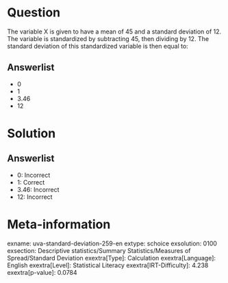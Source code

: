 Question
========

The variable X is given to have a mean of 45 and a standard deviation of 12. The variable is standardized by subtracting 45, then dividing by 12. The standard deviation of this standardized variable is then equal to:

Answerlist
----------

* 0
* 1
* 3.46
* 12

Solution
========

Answerlist
----------

* 0: Incorrect
* 1: Correct
* 3.46: Incorrect
* 12: Incorrect

Meta-information
================
exname: uva-standard-deviation-259-en
extype: schoice
exsolution: 0100
exsection: Descriptive statistics/Summary Statistics/Measures of Spread/Standard Deviation
exextra[Type]: Calculation
exextra[Language]: English
exextra[Level]: Statistical Literacy
exextra[IRT-Difficulty]: 4.238
exextra[p-value]: 0.0784
